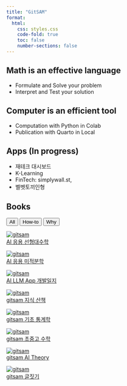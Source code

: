```yaml
---
title: "GitSAM"
format:
  html:
    css: styles.css
    code-fold: true
    toc: false
    number-sections: false
---
```



## Math is an effective language

- Formulate and Solve your problem
- Interpret and Test your solution


## Computer is an efficient tool

- Computation with Python in Colab
- Publication with Quarto in Local

## Apps (In progress)

- 재테크 대시보드
- K-Learning
- FinTech: simplywall.st, 
- 벨벳토끼인형

## Books

<script>
function filterBooks(tag) {
  const cards = document.querySelectorAll('.book-card');
  cards.forEach(card => {
    const tags = card.getAttribute('data-tags').split(' ');
    if (tag === 'all' || tags.includes(tag)) {
      card.style.display = 'block';
    } else {
      card.style.display = 'none';
    }
  });
}
</script>

<!-- 태그 필터 버튼 -->
<div id="tag-filter">
  <button onclick="filterBooks('all')">All</button>
  <button onclick="filterBooks('How-to')">How-to</button>
  <button onclick="filterBooks('Why')">Why</button>
</div>

<div class="book-grid">

<div class="book-card" data-tags="How-to">
  <a href="book-ai-algebra/index.html" target="_blank">
    <img src="cover-algebra.png" alt="gitsam" />
    <div class="book-title">AI 응용 선형대수학</div>
  </a>
</div>

<div class="book-card" data-tags="How-to">
  <a href="book-ai-calculus/index.html" target="_blank">
    <img src="cover-calculus.png" alt="gitsam" />
    <div class="book-title">AI 응용 미적분학</div>
  </a>
</div>

<div class="book-card" data-tags="How-to">
  <a href="book-ai-dev_log/index.html" target="_blank">
    <img src="cover-app-log.png" alt="gitsam" />
    <div class="book-title">AI LLM App 개발일지</div>
  </a>
</div>

<div class="book-card" data-tags="How-to">
  <a href="https://gitsam.notion.site/ab09bfb8292b464a846d55e7d3df7a8d?v=18fd716ee0de80b89148000c8a8bb9f9" target="_blank">
    <img src="cover-liberal-arts.png" alt="gitsam" />
    <div class="book-title">gitsam 지식 산책</div>
  </a>
</div>

<div class="book-card" data-tags="Why">
  <a href="book-gitsam-stats/index.html" target="_blank">
    <img src="cover-stats.png" alt="gitsam" />
    <div class="book-title">gitsam 기초 통계학</div>
  </a>
</div>

<div class="book-card" data-tags="Why">
  <a href="book-gitsam-math/index.html" target="_blank">
    <img src="cover-math.png" alt="gitsam" />
    <div class="book-title">gitsam 초중고 수학</div>
  </a>
</div>

<div class="book-card" data-tags="Why">
  <a href="book-ai-theory/index.html" target="_blank">
    <img src="cover-theory.png" alt="gitsam" />
    <div class="book-title">gitsam AI Theory</div>
  </a>
</div>

<div class="book-card" data-tags="Why">
  <a href="book-gitsam-han/index.html" target="_blank">
    <img src="cover-han.png" alt="gitsam" />
    <div class="book-title">gitsam 글짓기</div>
  </a>
</div>


<!-- 필요 시 카드 항목을 계속 추가 -->

</div>






